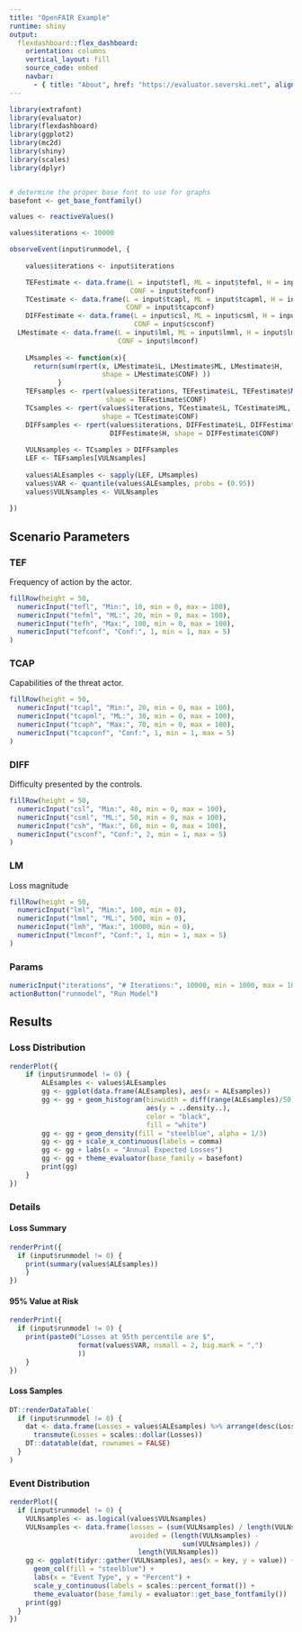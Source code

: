 ```yaml
---
title: "OpenFAIR Example"
runtime: shiny
output: 
  flexdashboard::flex_dashboard:
    orientation: columns
    vertical_layout: fill
    source_code: embed
    navbar:
      - { title: "About", href: "https://evaluator.severski.net", align: right }
---
```


```r
library(extrafont)
library(evaluator)
library(flexdashboard)
library(ggplot2)
library(mc2d)
library(shiny)
library(scales)
library(dplyr)
```

```r
```

```r
# determine the proper base font to use for graphs
basefont <- get_base_fontfamily()

values <- reactiveValues() 

values$iterations <- 10000

observeEvent(input$runmodel, {
	
	values$iterations <- input$iterations

	TEFestimate <- data.frame(L = input$tefl, ML = input$tefml, H = input$tefh,
	                          CONF = input$tefconf)
	TCestimate <- data.frame(L = input$tcapl, ML = input$tcapml, H = input$tcaph,
	                         CONF = input$tcapconf)
	DIFFestimate <- data.frame(L = input$csl, ML = input$csml, H = input$csh, 
	                           CONF = input$csconf)
  LMestimate <- data.frame(L = input$lml, ML = input$lmml, H = input$lmh, 
                           CONF = input$lmconf)
	
	LMsamples <- function(x){
	  return(sum(rpert(x, LMestimate$L, LMestimate$ML, LMestimate$H, 
	                   shape = LMestimate$CONF) ))
			}
	TEFsamples <- rpert(values$iterations, TEFestimate$L, TEFestimate$ML, TEFestimate$H, 
	                    shape = TEFestimate$CONF)
	TCsamples <- rpert(values$iterations, TCestimate$L, TCestimate$ML, TCestimate$H, 
	                   shape = TCestimate$CONF)
	DIFFsamples <- rpert(values$iterations, DIFFestimate$L, DIFFestimate$ML, 
	                     DIFFestimate$H, shape = DIFFestimate$CONF)
	
	VULNsamples <- TCsamples > DIFFsamples
	LEF <- TEFsamples[VULNsamples]
		
	values$ALEsamples <- sapply(LEF, LMsamples)
	values$VAR <- quantile(values$ALEsamples, probs = (0.95))
	values$VULNsamples <- VULNsamples
			
})
```

Scenario Parameters {.sidebar data-width=400}
-----------------------------------------------------------------------

### TEF

Frequency of action by the actor.

```r
fillRow(height = 50,
  numericInput("tefl", "Min:", 10, min = 0, max = 100),
  numericInput("tefml", "ML:", 20, min = 0, max = 100),
  numericInput("tefh", "Max:", 100, min = 0, max = 100),
  numericInput("tefconf", "Conf:", 1, min = 1, max = 5)
)
```

### TCAP

Capabilities of the threat actor.

```r
fillRow(height = 50,
  numericInput("tcapl", "Min:", 20, min = 0, max = 100),
  numericInput("tcapml", "ML:", 30, min = 0, max = 100),
  numericInput("tcaph", "Max:", 70, min = 0, max = 100),
  numericInput("tcapconf", "Conf:", 1, min = 1, max = 5)
)
```

### DIFF

Difficulty presented by the controls.

```r
fillRow(height = 50,
  numericInput("csl", "Min:", 40, min = 0, max = 100),
  numericInput("csml", "ML:", 50, min = 0, max = 100),
  numericInput("csh", "Max:", 60, min = 0, max = 100),
  numericInput("csconf", "Conf:", 2, min = 1, max = 5)
)
```

### LM

Loss magnitude

```r
fillRow(height = 50,
  numericInput("lml", "Min:", 100, min = 0),
  numericInput("lmml", "ML:", 500, min = 0),
  numericInput("lmh", "Max:", 10000, min = 0),
  numericInput("lmconf", "Conf:", 1, min = 1, max = 5)
)
```

### Params {.no-title}

```r
numericInput("iterations", "# Iterations:", 10000, min = 1000, max = 100000, step = 1000)
actionButton("runmodel", "Run Model")
```

Results {.tabset data-width=600}
----------------------------------------------------------------------

### Loss Distribution

```r
renderPlot({
	if (input$runmodel != 0) {
		ALEsamples <- values$ALEsamples 
		gg <- ggplot(data.frame(ALEsamples), aes(x = ALEsamples))
		gg <- gg + geom_histogram(binwidth = diff(range(ALEsamples)/50), 
		                          aes(y = ..density..), 
		                          color = "black", 
		                          fill = "white")
		gg <- gg + geom_density(fill = "steelblue", alpha = 1/3)
		gg <- gg + scale_x_continuous(labels = comma)
		gg <- gg + labs(x = "Annual Expected Losses")
		gg <- gg + theme_evaluator(base_family = basefont)
		print(gg)
	}
})
```

### Details

#### Loss Summary {.no-title} 

```r
renderPrint({
  if (input$runmodel != 0) {
  	print(summary(values$ALEsamples))
	}
})
```	

#### 95% Value at Risk {.no-title} 

```r
renderPrint({
  if (input$runmodel != 0) {
  	print(paste0("Losses at 95th percentile are $", 
  	             format(values$VAR, nsmall = 2, big.mark = ",")
  	             ))
	}
})
```

#### Loss Samples
```r
DT::renderDataTable(
  if (input$runmodel != 0) {
    dat <- data.frame(Losses = values$ALEsamples) %>% arrange(desc(Losses)) %>% 
      transmute(Losses = scales::dollar(Losses))
    DT::datatable(dat, rownames = FALSE)
  }
)
```

### Event Distribution

```r
renderPlot({
  if (input$runmodel != 0) {
    VULNsamples <- as.logical(values$VULNsamples)
    VULNsamples <- data.frame(losses = (sum(VULNsamples) / length(VULNsamples)),
                              avoided = (length(VULNsamples) - 
                                           sum(VULNsamples)) / 
                                length(VULNsamples))
    gg <- ggplot(tidyr::gather(VULNsamples), aes(x = key, y = value)) + 
      geom_col(fill = "steelblue") +
      labs(x = "Event Type", y = "Percent") + 
      scale_y_continuous(labels = scales::percent_format()) +
      theme_evaluator(base_family = evaluator::get_base_fontfamily())
    print(gg)
  }
})
```
